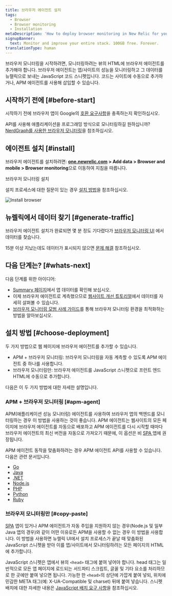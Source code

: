 ```yaml
---
title: 브라우저 에이전트 설치
tags:
  - Browser
  - Browser monitoring
  - Installation
metaDescription: 'How to deploy browser monitoring in New Relic for your apps, including UI, copy/paste, and API options.'
signupBanner:
  text: Monitor and improve your entire stack. 100GB free. Forever.
translationType: human
---
```



브라우저 모니터링을 시작하려면, 모니터링하려는 뷰의 HTML에 브라우저 에이전트를 추가해야 합니다. 브라우저 에이전트는 앱/사이트의 성능을 모니터링하고 그 데이터를 뉴렐릭으로 보내는 JavaScript 코드 스니펫입니다. 코드는 사이트에 수동으로 추가하거나, APM 에이전트를 사용해 삽입할 수 있습니다.

## 시작하기 전에 [#before-start]

시작하기 전에 브라우저 앱이 Google의 [호환 요구사항](/docs/browser/new-relic-browser/getting-started/compatibility-requirements-browser-monitoring)을 충족하는지 확인하십시오.

API를 사용해 애플리케이션을 프로그래밍 방식으로 모니터링하길 원하십니까? [NerdGraph를 사용한 브라우저 모니터링](/docs/apis/nerdgraph/examples/browser-monitoring-config-nerdgraph)을 참조하십시오.

## 에이전트 설치 [#install]

브라우저 에이전트를 설치하려면: **[one.newrelic.com](https://one.newrelic.com) > Add data > Browser and mobile > Browser monitoring**으로 이동하여 지침을 따릅니다.

<ButtonGroup>
  <ButtonLink
    role="button"
    to="https://onenr.io/0MRNpYqNqQn"
    variant="primary"
  >
    브라우저 모니터링 설치
  </ButtonLink>
</ButtonGroup>

설치 프로세스에 대한 질문이 있는 경우 [설치 방법](#choose-deployment)을 참조하십시오.

<img
  title="Install browser"
  alt="Install browser"
  src={browserInstallBrowser}
/>

## 뉴렐릭에서 데이터 찾기 [#generate-traffic]

브라우저 에이전트 설치가 완료되면 몇 분 정도 기다렸다가 [브라우저 모니터링 UI](/docs/browser/browser-monitoring/getting-started/browser-summary-page) 에서 데이터를 찾습니다.

15분 이상 지났는데도 데이터가 표시되지 않으면 [문제 해결](/docs/browser/browser-monitoring/troubleshooting/troubleshoot-your-browser-monitoring-installation/) 참조하십시오.

## 다음 단계는? [#whats-next]

다음 단계를 위한 아이디어:

* [Summary 페이지](/docs/browser/browser-monitoring/getting-started/browser-summary-page)에서 앱 데이터를 확인해 보십시오.
* 이제 브라우저 에이전트로 계측했으므로 [웹사이트 개선 튜토리얼](/docs/journey-performance/guide-to-monitoring-core-web-vitals)에서 데이터를 자세히 살펴볼 수 있습니다.
* [브라우저 모니터링 모범 사례 가이드](/docs/new-relic-solutions/best-practices-guides/full-stack-observability/browser-monitoring-best-practices-guide)를 통해 브라우저 모니터링 환경을 최적화하는 방법을 알아보십시오.

## 설치 방법 [#choose-deployment]

두 가지 방법으로 웹 페이지에 브라우저 에이전트를 추가할 수 있습니다.

* APM + 브라우저 모니터링: 브라우저 모니터링을 자동 계측할 수 있도록 APM 에이전트 중 하나를 사용합니다.
* 브라우저 모니터링만: 브라우저 에이전트를 JavaScript 스니펫으로 프런트 엔드 HTML에 수동으로 추가합니다.

다음은 이 두 가지 방법에 대한 자세한 설명입니다.

### APM + 브라우저 모니터링 [#apm-agent]

APM(애플리케이션 성능 모니터링) 에이전트를 사용하여 브라우저 앱의 백엔드를 모니터링하는 경우 이 방법을 사용하는 것이 좋습니다. APM 에이전트는 웹사이트의 모든 페이지에 브라우저 에이전트를 자동으로 배포하고 APM 에이전트를 다시 시작할 때마다 브라우저 에이전트의 최신 버전을 자동으로 가져오기 때문에, 이 옵션은 비 [SPA ](/docs/browser/single-page-app-monitoring/get-started/introduction-single-page-app-monitoring)앱에 권장됩니다.

APM 에이전트 동작을 맞춤화하려는 경우 APM 에이전트 API를 사용할 수 있습니다. 다음은 관련 문서입니다.

* [Go](/docs/agents/go-agent/features/install-new-relic-browser-go-apps)
* [Java](/docs/agents/java-agent/instrumentation/page-load-timing-java)
* [.NET](/docs/agents/net-agent/features/page-load-timing-net)
* [Node.js](/docs/agents/nodejs-agent/supported-features/page-load-timing-nodejs)
* [PHP](/docs/agents/php-agent/features/page-load-timing-php)
* [Python](/docs/agents/python-agent/supported-features/page-load-timing-python)
* [Ruby](/docs/agents/ruby-agent/features/page-load-timing-ruby)

### 브라우저 모니터링만 [#copy-paste]

[SPA](/docs/browser/single-page-app-monitoring/get-started/introduction-single-page-app-monitoring) 앱이 있거나 APM 에이전트가 자동 주입을 지원하지 않는 경우(Node.js 및 일부 Java 앱의 경우)와 같이 어떤 이유로든 APM을 사용할 수 없는 경우 이 방법을 사용합니다. 이 방법을 사용하면 뉴렐릭 UI에서 설치 프로세스가 끝날 때 맞춤화된 JavaScript 스니펫을 받아 이를 앱/사이트에서 모니터링하려는 모든 페이지의 HTML에 추가합니다.

JavaScript 스니펫은 앱에서 뷰의 `<head>` 태그에 붙여 넣어야 합니다. head 태그는 일반적으로 모든 앱 페이지에 로드되는 서드파티 스크립트, 글꼴 및 기타 요소를 처리하므로 한 곳에만 붙여 넣으면 됩니다. 가능한 한 `<head>`의 상단에 가깝게 붙여 넣되, 위치에 민감한 META 태그(예: X-UA-Compatible 및 charset) 뒤에 붙여 넣습니다. 스니펫 배치에 대한 자세한 내용은 [JavaScript 배치 요구 사항](/docs/browser/new-relic-browser/page-load-timing-resources/instrumentation-browser-monitoring#javascript-placement)을 참조하십시오.

<InstallFeedback/>